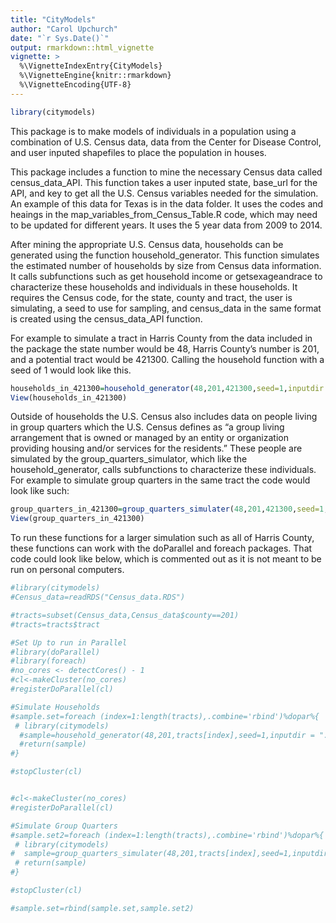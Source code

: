 ---
title: "CityModels"
author: "Carol Upchurch"
date: "`r Sys.Date()`"
output: rmarkdown::html_vignette
vignette: >
  %\VignetteIndexEntry{CityModels}
  %\VignetteEngine{knitr::rmarkdown}
  %\VignetteEncoding{UTF-8}
---

```{r}
library(citymodels)
```

This package is to make models of individuals in a population using a combination of U.S. Census data, data from the Center for Disease Control, and user inputed shapefiles to place the population in houses.

This package includes a function to mine the necessary Census data called census_data_API. This function takes a user inputed state, base_url for the API, and key to get all the U.S. Census variables needed for the simulation. An example of this data for Texas is in the data folder. It uses the codes and heaings in the map_variables_from_Census_Table.R code, which may need to be updated for different years. It uses the 5 year data from 2009 to 2014.

After mining the appropriate U.S. Census data, households can be generated using the function household_generator. This function simulates the estimated number of households by size from Census data information. It calls subfunctions such as get household income or getsexageandrace to characterize these households and individuals in these households. It requires the Census code, for the state, county and tract, the user is simulating, a seed to use for sampling, and census_data in the same format is created using the census_data_API function.

For example to simulate a tract in Harris County from the data included in the package the state number would be 48, Harris County's number is 201, and a potential tract would be 421300. Calling the household function with a seed of 1 would look like this.

```{r}
households_in_421300=household_generator(48,201,421300,seed=1,inputdir = "../Inputs/",census_data)
View(households_in_421300)
```

Outside of households the U.S. Census also includes data on people living in group quarters which the U.S. Census defines as "a group living arrangement that is owned or managed by an entity or organization providing housing and/or services for the residents." These people are simulated by the group_quarters_simulator, which like the household_generator, calls subfunctions to characterize these individuals. For example to simulate group quarters in the same tract the code would look like such:

```{r}
group_quarters_in_421300=group_quarters_simulater(48,201,421300,seed=1,inputdir = "../Inputs/",census_data)
View(group_quarters_in_421300)
```

To run these functions for a larger simulation such as all of Harris County, these functions can work with the doParallel and foreach packages. That code could look like below, which is commented out as it is not meant to be run on personal computers.

```{r}
#library(citymodels)
#Census_data=readRDS("Census_data.RDS")

#tracts=subset(Census_data,Census_data$county==201)
#tracts=tracts$tract

#Set Up to run in Parallel
#library(doParallel)
#library(foreach)
#no_cores <- detectCores() - 1
#cl<-makeCluster(no_cores)
#registerDoParallel(cl)

#Simulate Households
#sample.set=foreach (index=1:length(tracts),.combine='rbind')%dopar%{
 # library(citymodels)
  #sample=household_generator(48,201,tracts[index],seed=1,inputdir = "../Inputs/",Census_data)
  #return(sample)
#}

#stopCluster(cl)


#cl<-makeCluster(no_cores)
#registerDoParallel(cl)

#Simulate Group Quarters
#sample.set2=foreach (index=1:length(tracts),.combine='rbind')%dopar%{
 # library(citymodels)
#  sample=group_quarters_simulater(48,201,tracts[index],seed=1,inputdir = "../Inputs/",Census_data)
 # return(sample)
#}

#stopCluster(cl)

#sample.set=rbind(sample.set,sample.set2)


```

